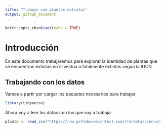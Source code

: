 ```yaml
---
title: "Trabajo con plantas extintas"
output: github_document
---
```


```r
knitr::opts_chunk$set(echo = TRUE)
```


# Introducción

En este documento trabajaremos para explorar la identidad de plantas que se encuentran extintas en silvestria o totalmente extintas según la IUCN 

## Trabajando con los datos

Vamos a partir por cargar los paquetes necesarios para trabajar

```r
library(tidyverse)
```

Ahora voy a leer los datos con los que voy a trabajar

```r
plants <- read_csv("https://raw.githubusercontent.com/rfordatascience/tidytuesday/master/data/2020/2020-08-18/plants.csv")
```

